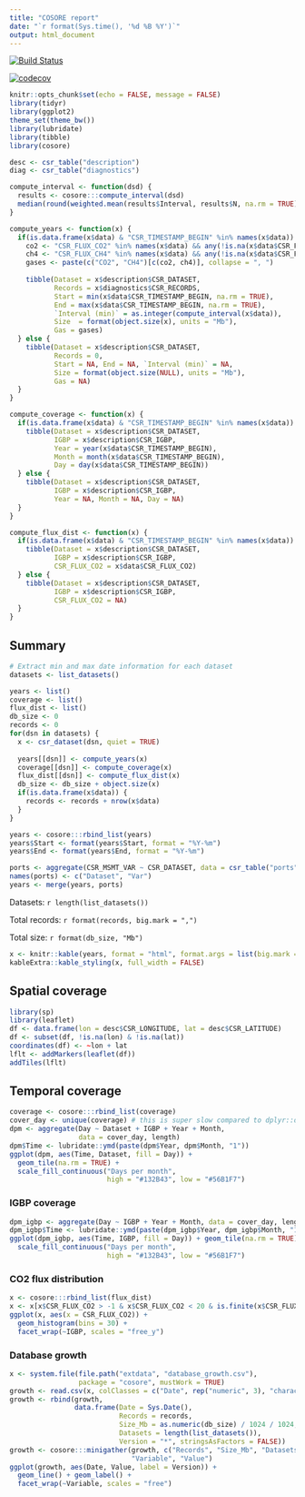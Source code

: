 ```yaml
---
title: "COSORE report"
date: "`r format(Sys.time(), '%d %B %Y')`"
output: html_document
---
```

[![Build Status](https://travis-ci.org/bpbond/cosore.svg?branch=master)](https://travis-ci.org/bpbond/cosore) 

[![codecov](https://codecov.io/gh/bpbond/cosore/branch/master/graph/badge.svg)](https://codecov.io/gh/bpbond/cosore)

```r
knitr::opts_chunk$set(echo = FALSE, message = FALSE)
library(tidyr)
library(ggplot2)
theme_set(theme_bw())
library(lubridate)
library(tibble)
library(cosore)

desc <- csr_table("description")
diag <- csr_table("diagnostics")

compute_interval <- function(dsd) {
  results <- cosore:::compute_interval(dsd)
  median(round(weighted.mean(results$Interval, results$N, na.rm = TRUE), 0))
}

compute_years <- function(x) {
  if(is.data.frame(x$data) & "CSR_TIMESTAMP_BEGIN" %in% names(x$data)) {
    co2 <- "CSR_FLUX_CO2" %in% names(x$data) && any(!is.na(x$data$CSR_FLUX_CO2))
    ch4 <- "CSR_FLUX_CH4" %in% names(x$data) && any(!is.na(x$data$CSR_FLUX_CH4))
    gases <- paste(c("CO2", "CH4")[c(co2, ch4)], collapse = ", ")
    
    tibble(Dataset = x$description$CSR_DATASET,
           Records = x$diagnostics$CSR_RECORDS,
           Start = min(x$data$CSR_TIMESTAMP_BEGIN, na.rm = TRUE),
           End = max(x$data$CSR_TIMESTAMP_BEGIN, na.rm = TRUE),
           `Interval (min)` = as.integer(compute_interval(x$data)),
           Size  = format(object.size(x), units = "Mb"),
           Gas = gases)
  } else {
    tibble(Dataset = x$description$CSR_DATASET,
           Records = 0,
           Start = NA, End = NA, `Interval (min)` = NA,
           Size = format(object.size(NULL), units = "Mb"),
           Gas = NA)
  }
}

compute_coverage <- function(x) {
  if(is.data.frame(x$data) & "CSR_TIMESTAMP_BEGIN" %in% names(x$data)) {
    tibble(Dataset = x$description$CSR_DATASET,
           IGBP = x$description$CSR_IGBP,
           Year = year(x$data$CSR_TIMESTAMP_BEGIN), 
           Month = month(x$data$CSR_TIMESTAMP_BEGIN),
           Day = day(x$data$CSR_TIMESTAMP_BEGIN))
  } else {
    tibble(Dataset = x$description$CSR_DATASET,
           IGBP = x$description$CSR_IGBP,
           Year = NA, Month = NA, Day = NA)
  }
}

compute_flux_dist <- function(x) {
  if(is.data.frame(x$data) & "CSR_TIMESTAMP_BEGIN" %in% names(x$data)) {
    tibble(Dataset = x$description$CSR_DATASET,
           IGBP = x$description$CSR_IGBP,
           CSR_FLUX_CO2 = x$data$CSR_FLUX_CO2)
  } else {
    tibble(Dataset = x$description$CSR_DATASET,
           IGBP = x$description$CSR_IGBP,
           CSR_FLUX_CO2 = NA)
  }
}
```

## Summary

```r
# Extract min and max date information for each dataset
datasets <- list_datasets()

years <- list()
coverage <- list()
flux_dist <- list()
db_size <- 0
records <- 0
for(dsn in datasets) {
  x <- csr_dataset(dsn, quiet = TRUE)
  
  years[[dsn]] <- compute_years(x)
  coverage[[dsn]] <- compute_coverage(x)
  flux_dist[[dsn]] <- compute_flux_dist(x)
  db_size <- db_size + object.size(x)
  if(is.data.frame(x$data)) {
    records <- records + nrow(x$data)
  }
}

years <- cosore:::rbind_list(years)
years$Start <- format(years$Start, format = "%Y-%m")
years$End <- format(years$End, format = "%Y-%m")

ports <- aggregate(CSR_MSMT_VAR ~ CSR_DATASET, data = csr_table("ports"), FUN = function(x) paste(unique(x), collapse = ", "))
names(ports) <- c("Dataset", "Var")
years <- merge(years, ports)
```

Datasets: `r length(list_datasets())`

Total records: `r format(records, big.mark = ",")`

Total size: `r format(db_size, "Mb")`

```r
x <- knitr::kable(years, format = "html", format.args = list(big.mark = ',')) 
kableExtra::kable_styling(x, full_width = FALSE)
```

## Spatial coverage

```r
library(sp)
library(leaflet)
df <- data.frame(lon = desc$CSR_LONGITUDE, lat = desc$CSR_LATITUDE)
df <- subset(df, !is.na(lon) & !is.na(lat))
coordinates(df) <- ~lon + lat
lflt <- addMarkers(leaflet(df))
addTiles(lflt)
```

## Temporal coverage

```r
coverage <- cosore:::rbind_list(coverage)
cover_day <- unique(coverage) # this is super slow compared to dplyr::distinct!
dpm <- aggregate(Day ~ Dataset + IGBP + Year + Month, 
                 data = cover_day, length)
dpm$Time <- lubridate::ymd(paste(dpm$Year, dpm$Month, "1"))
ggplot(dpm, aes(Time, Dataset, fill = Day)) + 
  geom_tile(na.rm = TRUE) +
  scale_fill_continuous("Days per month",
                        high = "#132B43", low = "#56B1F7")
```

### IGBP coverage

```r
dpm_igbp <- aggregate(Day ~ IGBP + Year + Month, data = cover_day, length)
dpm_igbp$Time <- lubridate::ymd(paste(dpm_igbp$Year, dpm_igbp$Month, "1"))
ggplot(dpm_igbp, aes(Time, IGBP, fill = Day)) + geom_tile(na.rm = TRUE) +
  scale_fill_continuous("Days per month",
                        high = "#132B43", low = "#56B1F7")
```

### CO2 flux distribution

```r
x <- cosore:::rbind_list(flux_dist)
x <- x[x$CSR_FLUX_CO2 > -1 & x$CSR_FLUX_CO2 < 20 & is.finite(x$CSR_FLUX_CO2),]
ggplot(x, aes(x = CSR_FLUX_CO2)) + 
  geom_histogram(bins = 30) +
  facet_wrap(~IGBP, scales = "free_y") 
```

### Database growth

```r
x <- system.file(file.path("extdata", "database_growth.csv"), 
                 package = "cosore", mustWork = TRUE)
growth <- read.csv(x, colClasses = c("Date", rep("numeric", 3), "character"))
growth <- rbind(growth,
                data.frame(Date = Sys.Date(),
                           Records = records,
                           Size_Mb = as.numeric(db_size) / 1024 / 1024,
                           Datasets = length(list_datasets()),
                           Version = "*", stringsAsFactors = FALSE))
growth <- cosore:::minigather(growth, c("Records", "Size_Mb", "Datasets"), 
                              "Variable", "Value")
ggplot(growth, aes(Date, Value, label = Version)) + 
  geom_line() + geom_label() + 
  facet_wrap(~Variable, scales = "free")
```
